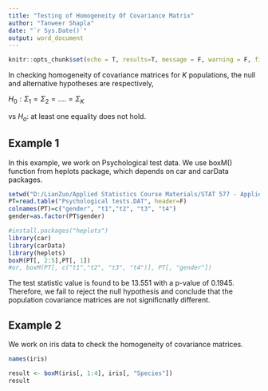 ---
title: "Testing of Homogeneity Of Covariance Matrix"
author: "Tanweer Shapla"
date: "`r Sys.Date()`"
output: word_document
---


```{r setup, include=FALSE}
knitr::opts_chunk$set(echo = T, results=T, message = F, warning = F, fig.show = "nohide", comment="")
```

In checking homogeneity of covariance matrices for $K$ populations, the null and alternative hypotheses are respectively, 


$H_0: \Sigma_1=\Sigma_2=....=\Sigma_K$

vs $H_a$: at least one equality does not hold.


## Example 1

In this example, we work on Psychological test data. We use boxM() function from heplots package, which depends on car and carData packages. 

```{r}
setwd("D:/LianZuo/Applied Statistics Course Materials/STAT 577 - Applied Multivariate Statistics/data-577")
PT=read.table("Psychological tests.DAT", header=F)
colnames(PT)=c("gender", "t1","t2", "t3", "t4")
gender=as.factor(PT$gender)

#install.packages("heplots")
library(car)
library(carData)
library(heplots)
boxM(PT[, 2:5],PT[, 1])
#or, boxM(PT[, c("t1","t2", "t3", "t4")], PT[, "gender"])
```
The test statistic value is found to be 13.551 with a p-value of 0.1945. Therefore, we fail to reject the null hypothesis and conclude that the population covariance matrices are not significnatly different. 


## Example 2

We work on iris data to check the homogeneity of covariance matrices.

```{r}
names(iris)

result <- boxM(iris[, 1:4], iris[, "Species"])
result
```


